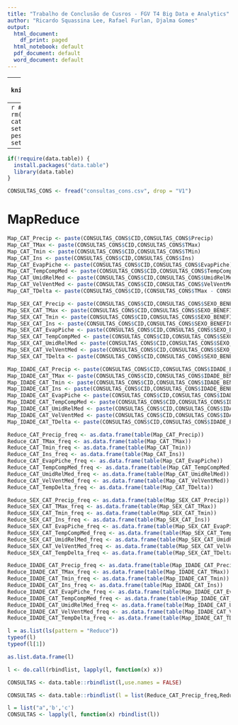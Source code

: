 ---
title: "Trabalho de Conclusão de Cusros - FGV T4 Big Data e Analytics"
author: "Ricardo Squassina Lee, Rafael Furlan, Djalma Gomes"
output:
  html_document:
    df_print: paged
  html_notebook: default
  pdf_document: default
  word_document: default
---

---
```{r setup, include=FALSE}
knitr::opts_chunk$set(echo = TRUE)
```


---
```{r Inicia Ambiente, message=FALSE, include=FALSE}
#Iniciando o ambiente
rm(list = ls())
cat("\014") 
# setwd("~/Tresors/zz-pessoal/FGV/git/TCC")
setwd("./")
```

---
```{r Carrega bibliotecas necessarias, message=FALSE, warning=TRUE, include=FALSE}
if(!require(data.table)) {
  install.packages("data.table")
  library(data.table)
}

```

```{r}
CONSULTAS_CONS <- fread("consultas_cons.csv", drop = "V1")
```

# MapReduce
```{r MapReduce - Map}
Map_CAT_Precip <- paste(CONSULTAS_CONS$CID,CONSULTAS_CONS$Precip)
Map_CAT_TMax <- paste(CONSULTAS_CONS$CID,CONSULTAS_CONS$TMax)
Map_CAT_Tmin <- paste(CONSULTAS_CONS$CID,CONSULTAS_CONS$TMin)
Map_CAT_Ins <- paste(CONSULTAS_CONS$CID,CONSULTAS_CONS$Ins)
Map_CAT_EvapPiche <- paste(CONSULTAS_CONS$CID,CONSULTAS_CONS$EvapPiche)
Map_CAT_TempCompMed <- paste(CONSULTAS_CONS$CID,CONSULTAS_CONS$TempCompMedia)
Map_CAT_UmidRelMed <- paste(CONSULTAS_CONS$CID,CONSULTAS_CONS$UmidRelMed)
Map_CAT_VelVentMed <- paste(CONSULTAS_CONS$CID,CONSULTAS_CONS$VelVentMed)
Map_CAT_TDelta <- paste(CONSULTAS_CONS$CID,(CONSULTAS_CONS$TMax - CONSULTAS_CONS$TMin))

Map_SEX_CAT_Precip <- paste(CONSULTAS_CONS$CID,CONSULTAS_CONS$SEXO_BENEFICIARIO,CONSULTAS_CONS$Precip)
Map_SEX_CAT_TMax <- paste(CONSULTAS_CONS$CID,CONSULTAS_CONS$SEXO_BENEFICIARIO,CONSULTAS_CONS$TMax)
Map_SEX_CAT_Tmin <- paste(CONSULTAS_CONS$CID,CONSULTAS_CONS$SEXO_BENEFICIARIO,CONSULTAS_CONS$TMin)
Map_SEX_CAT_Ins <- paste(CONSULTAS_CONS$CID,CONSULTAS_CONS$SEXO_BENEFICIARIO,CONSULTAS_CONS$Ins)
Map_SEX_CAT_EvapPiche <- paste(CONSULTAS_CONS$CID,CONSULTAS_CONS$SEXO_BENEFICIARIO,CONSULTAS_CONS$EvapPiche)
Map_SEX_CAT_TempCompMed <- paste(CONSULTAS_CONS$CID,CONSULTAS_CONS$SEXO_BENEFICIARIO,CONSULTAS_CONS$TempCompMedia)
Map_SEX_CAT_UmidRelMed <- paste(CONSULTAS_CONS$CID,CONSULTAS_CONS$SEXO_BENEFICIARIO,CONSULTAS_CONS$UmidRelMed)
Map_SEX_CAT_VelVentMed <- paste(CONSULTAS_CONS$CID,CONSULTAS_CONS$SEXO_BENEFICIARIO,CONSULTAS_CONS$VelVentMed)
Map_SEX_CAT_TDelta <- paste(CONSULTAS_CONS$CID,CONSULTAS_CONS$SEXO_BENEFICIARIO,(CONSULTAS_CONS$TMax - CONSULTAS_CONS$TMin))

Map_IDADE_CAT_Precip <- paste(CONSULTAS_CONS$CID,CONSULTAS_CONS$IDADE_BENEFICIARIO,CONSULTAS_CONS$Precip)
Map_IDADE_CAT_TMax <- paste(CONSULTAS_CONS$CID,CONSULTAS_CONS$IDADE_BENEFICIARIO,CONSULTAS_CONS$TMax)
Map_IDADE_CAT_Tmin <- paste(CONSULTAS_CONS$CID,CONSULTAS_CONS$IDADE_BENEFICIARIO,CONSULTAS_CONS$TMin)
Map_IDADE_CAT_Ins <- paste(CONSULTAS_CONS$CID,CONSULTAS_CONS$IDADE_BENEFICIARIO,CONSULTAS_CONS$Ins)
Map_IDADE_CAT_EvapPiche <- paste(CONSULTAS_CONS$CID,CONSULTAS_CONS$IDADE_BENEFICIARIO,CONSULTAS_CONS$EvapPiche)
Map_IDADE_CAT_TempCompMed <- paste(CONSULTAS_CONS$CID,CONSULTAS_CONS$IDADE_BENEFICIARIO,CONSULTAS_CONS$TempCompMedia)
Map_IDADE_CAT_UmidRelMed <- paste(CONSULTAS_CONS$CID,CONSULTAS_CONS$IDADE_BENEFICIARIO,CONSULTAS_CONS$UmidRelMed)
Map_IDADE_CAT_VelVentMed <- paste(CONSULTAS_CONS$CID,CONSULTAS_CONS$IDADE_BENEFICIARIO,CONSULTAS_CONS$VelVentMed)
Map_IDADE_CAT_TDelta <- paste(CONSULTAS_CONS$CID,CONSULTAS_CONS$IDADE_BENEFICIARIO,(CONSULTAS_CONS$TMax - CONSULTAS_CONS$TMin))
```

```{r MapReduce - Reduce}
Reduce_CAT_Precip_freq <- as.data.frame(table(Map_CAT_Precip))
Reduce_CAT_TMax_freq <- as.data.frame(table(Map_CAT_TMax))
Reduce_CAT_Tmin_freq <- as.data.frame(table(Map_CAT_Tmin))
Reduce_CAT_Ins_freq <- as.data.frame(table(Map_CAT_Ins))
Reduce_CAT_EvapPiche_freq <- as.data.frame(table(Map_CAT_EvapPiche))
Reduce_CAT_TempCompMed_freq <- as.data.frame(table(Map_CAT_TempCompMed))
Reduce_CAT_UmidRelMed_freq <- as.data.frame(table(Map_CAT_UmidRelMed))
Reduce_CAT_VelVentMed_freq <- as.data.frame(table(Map_CAT_VelVentMed))
Reduce_CAT_TempDelta_freq <- as.data.frame(table(Map_CAT_TDelta))

Reduce_SEX_CAT_Precip_freq <- as.data.frame(table(Map_SEX_CAT_Precip))
Reduce_SEX_CAT_TMax_freq <- as.data.frame(table(Map_SEX_CAT_TMax))
Reduce_SEX_CAT_Tmin_freq <- as.data.frame(table(Map_SEX_CAT_Tmin))
Reduce_SEX_CAT_Ins_freq <- as.data.frame(table(Map_SEX_CAT_Ins))
Reduce_SEX_CAT_EvapPiche_freq <- as.data.frame(table(Map_SEX_CAT_EvapPiche))
Reduce_SEX_CAT_TempCompMed_freq <- as.data.frame(table(Map_SEX_CAT_TempCompMed))
Reduce_SEX_CAT_UmidRelMed_freq <- as.data.frame(table(Map_SEX_CAT_UmidRelMed))
Reduce_SEX_CAT_VelVentMed_freq <- as.data.frame(table(Map_SEX_CAT_VelVentMed))
Reduce_SEX_CAT_TempDelta_freq <- as.data.frame(table(Map_SEX_CAT_TDelta))

Reduce_IDADE_CAT_Precip_freq <- as.data.frame(table(Map_IDADE_CAT_Precip))
Reduce_IDADE_CAT_TMax_freq <- as.data.frame(table(Map_IDADE_CAT_TMax))
Reduce_IDADE_CAT_Tmin_freq <- as.data.frame(table(Map_IDADE_CAT_Tmin))
Reduce_IDADE_CAT_Ins_freq <- as.data.frame(table(Map_IDADE_CAT_Ins))
Reduce_IDADE_CAT_EvapPiche_freq <- as.data.frame(table(Map_IDADE_CAT_EvapPiche))
Reduce_IDADE_CAT_TempCompMed_freq <- as.data.frame(table(Map_IDADE_CAT_TempCompMed))
Reduce_IDADE_CAT_UmidRelMed_freq <- as.data.frame(table(Map_IDADE_CAT_UmidRelMed))
Reduce_IDADE_CAT_VelVentMed_freq <- as.data.frame(table(Map_IDADE_CAT_VelVentMed))
Reduce_IDADE_CAT_TempDelta_freq <- as.data.frame(table(Map_IDADE_CAT_TDelta))
```


```{r}
l = as.list(ls(pattern = "Reduce"))
typeof(l)
typeof(l[1])

as.list.data.frame(l)

l <- do.call(rbindlist, lapply(l, function(x) x))

CONSULTAS <- data.table::rbindlist(l,use.names = FALSE)

CONSULTAS <- data.table::rbindlist(l = list(Reduce_CAT_Precip_freq,Reduce_CAT_TMax_freq),use.names = FALSE)

l = list("a",'b','c')
CONSULTAS <- lapply(l, function(x) rbindlist(l))
```


